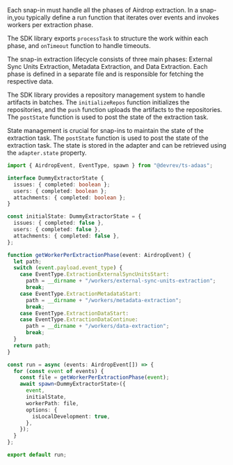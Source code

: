 Each snap-in must handle all the phases of Airdrop extraction. In a snap-in,you typically define a run
function that iterates over events and invokes workers per extraction phase.

The SDK library exports `processTask` to structure the work within each phase, and `onTimeout` function
to handle timeouts.

The snap-in extraction lifecycle consists of three main phases: External Sync Units Extraction,
Metadata Extraction, and Data Extraction. Each phase is defined in a separate file and is responsible
for fetching the respective data.

The SDK library provides a repository management system to handle artifacts in batches.
The `initializeRepos` function initializes the repositories, and the `push` function uploads the
artifacts to the repositories. The `postState` function is used to post the state of the extraction task.

State management is crucial for snap-ins to maintain the state of the extraction task.
The `postState` function is used to post the state of the extraction task.
The state is stored in the adapter and can be retrieved using the `adapter.state` property.

```typescript
import { AirdropEvent, EventType, spawn } from "@devrev/ts-adaas";

interface DummyExtractorState {
  issues: { completed: boolean };
  users: { completed: boolean };
  attachments: { completed: boolean };
}

const initialState: DummyExtractorState = {
  issues: { completed: false },
  users: { completed: false },
  attachments: { completed: false },
};

function getWorkerPerExtractionPhase(event: AirdropEvent) {
  let path;
  switch (event.payload.event_type) {
    case EventType.ExtractionExternalSyncUnitsStart:
      path = __dirname + "/workers/external-sync-units-extraction";
      break;
    case EventType.ExtractionMetadataStart:
      path = __dirname + "/workers/metadata-extraction";
      break;
    case EventType.ExtractionDataStart:
    case EventType.ExtractionDataContinue:
      path = __dirname + "/workers/data-extraction";
      break;
  }
  return path;
}

const run = async (events: AirdropEvent[]) => {
  for (const event of events) {
    const file = getWorkerPerExtractionPhase(event);
    await spawn<DummyExtractorState>({
      event,
      initialState,
      workerPath: file,
      options: {
        isLocalDevelopment: true,
      },
    });
  }
};

export default run;
```
